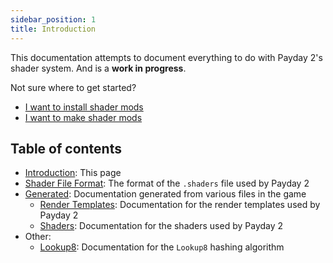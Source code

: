 ```yaml
---
sidebar_position: 1
title: Introduction
---
```


This documentation attempts to document everything to do with Payday 2's shader system. And is a **work in progress**.

Not sure where to get started?
* [I want to install shader mods](/docs/Modding/forusers)
* [I want to make shader mods](/docs/Modding/formodders)

## Table of contents

* [Introduction](/docs/Introduction): This page
* [Shader File Format](/docs/shaderformat): The format of the `.shaders` file used by Payday 2
* [Generated](/docs/Generated): Documentation generated from various files in the game
    * [Render Templates](/docs/Generated/Render%20Templates): Documentation for the render templates used by Payday 2
    * [Shaders](/docs/Generated/Shaders): Documentation for the shaders used by Payday 2
* Other:
    * [Lookup8](/docs/Lookup8): Documentation for the `Lookup8` hashing algorithm